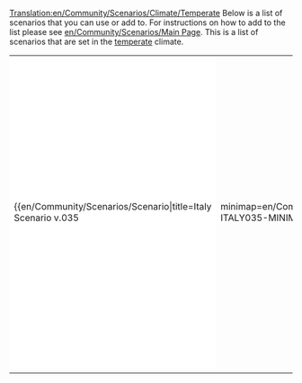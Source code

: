 [[Translation:en/Community/Scenarios/Climate/Temperate]]
Below is a list of scenarios that you can use or add to. For instructions on how to add to the list please see [[en/Community/Scenarios/Main Page]]. This is a list of scenarios that are set in the [[en/Manual/Climates|temperate]] climate.

{|
|-
|style="border:none;background:white"|

{{en/Community/Scenarios/Scenario|title=Italy Scenario v.035
|minimap=en/Community/Scenarios/SCN-ITALY035-MINIMAP.png
|screenshot=en/Community/Scenarios/SCN-ITALY035-SCREENSHOT.png
|description=the variety of this scenario allow to use several strategies of game.
|difficulty=Easy
|setting=[[en/Manual/Climates]]
|size=2048x2048
|relief=
|towns=High
|industries=High
|realworld=[https://www.wikipedia.org/wiki/Italy Italy]
|version=0.5.0 RC4
|author=Mikima
|download_url=http://www.tt-forums.net/download.php?id=63065
}}

|style="border:none;background:white"|

{{en/Community/Scenarios/Scenario|title=Water and Mountains v1.0
|minimap=en/Community/Scenarios/Scn-WaterAndMountainsV10-MiniMap.png
|screenshot=en/Community/Scenarios/Scn-WaterAndMountainsV10-Screenshot.png
|description=The map is very hilly and has relatively less (and also small) towns and industries. I'll add some comments on recommend newgrfs soon.
'''Important Note:''' To play this map you need a nightly build version which can be downloaded [http://www.openttd.org/nightly.php here] (You need at least r8148). The map can't be played with any of 0.5.0 RCs or the upcoming final 0.5.0.
|difficulty=Medium
|setting=[[en/Manual/Climates]]
|size=512x512
|relief=Hilly
|towns=Low
|industries=Low
|realworld=No
|version=Nightly r8148 or newer
|author=Sleepie
|download_url=http://jupix.info/openttd/scenarios/WaterAndMountainsV10.scn
}}


|-
|}